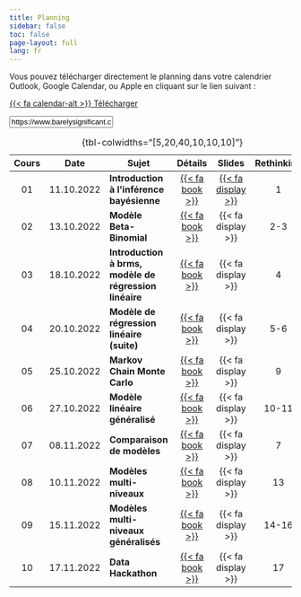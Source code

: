 ```yaml
---
title: Planning
sidebar: false
toc: false
page-layout: full
lang: fr
---
```


::: {.callout-tip}

Vous pouvez télécharger directement le planning dans votre calendrier Outlook, Google Calendar, ou Apple en cliquant sur le lien suivant :

::: {.grid}

::: {.g-col-12 .g-col-md-2}
<p class="download-btn"><a class="btn btn-danger btn-sm" href="./files/planning.ics" role="button">{{< fa calendar-alt >}} Télécharger </a></p>
:::

::: {.g-col-12 .g-col-md-10}
<p><input class="form-control" type="text" value="https://www.barelysignificant.com/IMSB2022/files/planning.ics" onclick="this.select()" readonly></p>
:::

:::

:::

| Cours | Date | Sujet | Détails | Slides | Rethinking |
|:-----:|------|-------|:----------:|:-------:|:------:|:----:|
| 01 | 11.10.2022 | **Introduction à l'inférence bayésienne** | [{{< fa book >}}](./content/cours01.qmd) | [{{< fa display >}}](./slides/html/cours01.html) | 1 |
| 02 | 13.10.2022 | **Modèle Beta-Binomial** | [{{< fa book >}}](./content/cours02.qmd) | {{< fa display >}} | 2-3 |
| 03 | 18.10.2022 | **Introduction à brms, modèle de régression linéaire** | [{{< fa book >}}](./content/cours03.qmd) | {{< fa display >}} | 4 |
| 04 | 20.10.2022 | **Modèle de régression linéaire (suite)** | [{{< fa book >}}](./content/cours04.qmd) | {{< fa display >}} | 5-6 |
| 05 | 25.10.2022 | **Markov Chain Monte Carlo** | [{{< fa book >}}](./content/cours05.qmd) | {{< fa display >}} | 9 |
| 06 | 27.10.2022 | **Modèle linéaire généralisé** | [{{< fa book >}}](./content/cours06.qmd) | {{< fa display >}} | 10-11 |
| 07 | 08.11.2022 | **Comparaison de modèles** | [{{< fa book >}}](./content/cours07.qmd) | {{< fa display >}} | 7 |
| 08 | 10.11.2022 | **Modèles multi-niveaux** | [{{< fa book >}}](./content/cours08.qmd) | {{< fa display >}} | 13 |
| 09 | 15.11.2022 | **Modèles multi-niveaux généralisés** | [{{< fa book >}}](./content/cours09.qmd) | {{< fa display >}} | 14-16 |
| 10 | 17.11.2022 | **Data Hackathon** | [{{< fa book >}}](./content/cours10.qmd) | {{< fa display >}} | 17 |

: {tbl-colwidths="\[5,20,40,10,10,10\]"}
